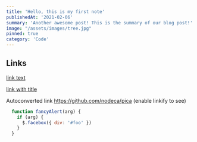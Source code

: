 ```yaml
---
title: 'Hello, this is my first note'
publishedAt: '2021-02-06'
summary: 'Another awesome post! This is the summary of our blog post!'
image: "/assets/images/tree.jpg"
pinned: true
category: 'Code'
---
```

## Links

[link text](http://dev.nodeca.com)

[link with title](http://nodeca.github.io/pica/demo/ "title text!")

Autoconverted link https://github.com/nodeca/pica (enable linkify to see)


[foo]: http://example.com "Example Domain"
```js {1,3-4} showLineNumbers
  function fancyAlert(arg) {
    if (arg) {
      $.facebox({ div: '#foo' })
    }
  }
```

